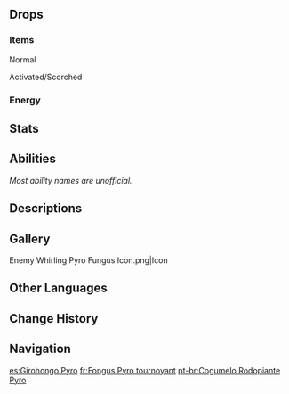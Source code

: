 {{CustomTabs
|tab1 = Overview
|tab2 = Fabulous Fungus Frenzy
|tab3 = Fungus Mechanicus
|tab4 = Lil' Fungi's Fun-Tastic Fiesta
}}
{{Enemy Infobox
|image    = Enemy Whirling Pyro Fungus.png
|dmgtype  = Pyro
|weakpoint = no
|family   = Mystical Beasts
|group    = Fungi
|type     = Common Enemies
}}
{{Enemy Intro|name='''Whirling Pyro Fungi'''}}

==Drops==
===Items===
;Normal
{{Drops Table|type=Fungi (Small)}}

;Activated/Scorched
{{Drops Table|type=Fungi (Small, Activated)|notice=0}}

===Energy===
{{Energy Drops
|hp1   = 0
|p1    = 1
}}

==Stats==
{{Enemy Stats
|pyro_res     = 20%
|dendro_res   = 20%

|hp_ratio     = 1
|hp_type      = 2
|atk_ratio    = 1.8
|atk_type     = 2
}}

==Abilities==
''Most ability names are unofficial.''
{{Enemy Attacks
|name_1      = State Shift
|desc_1      = When hit by {{Electro}} or {{Pyro}} attacks, the Whirling Pyro Fungus will enter an Activated or Scorched state respectively, gaining enhanced attacks. A Whirling Pyro Fungus can only undergo state shift once.
* If the Whirling Pyro Fungus is defeated while Activated or Scorched, it may drop {{Item|Inactivated Fungal Nucleus}}, {{Item|Dormant Fungal Nucleus}}, and {{Item|Robust Fungal Nucleus}}, while the drop rates for {{Item|Fungal Spores}}, {{Item|Luminescent Pollen}}, and {{Item|Crystalline Cyst Dust}} will greatly reduce.

|name_2      = Explode
|desc_2      = Inserts itself into the ground and produces an explosion after charging, dealing '''60% ATK''' as {{Color|Pyro DMG}}.
* '''Activated:''' Speed increased, this attack will be chained 3 times in a row.
* '''Scorched:''' Speed reduced, AoE increased, DMG increased to '''100% ATK''', knockback increased.
|file_2      = Whirling Pyro Fungus Explode
|caption_2   = Normal
|file_2_2    = Whirling Pyro Fungus Explode 2
|caption_2_2 = Activated
|file_2_3    = Whirling Pyro Fungus Explode 3
|caption_2_3 = Scorched

|name_3      = Whirling Bump
|desc_3      = Rapidly spins before bumping into the player, dealing '''30% ATK''' as {{Color|Physical DMG}}.
* '''Scorched:''' DMG increased to '''60% ATK''', knockback increased.
}}

==Descriptions==
{{Description|A spore organism of some intelligence. It possesses extreme adaptability.<br>Due to the abundant amount of Pyro these creatures contain, they have a tendency to cause forest fires during dry seasons, and thus are considered a dangerous invasive species to the forest.|[[Archive]]}}

==Gallery==
<gallery>
Enemy Whirling Pyro Fungus Icon.png|Icon
</gallery>

==Other Languages==
{{Other Languages
|en      = Whirling Pyro Fungus
|zhs     = 旋转火蕈兽
|zhs_rm  = Xuánzhuǎn Huǒ Xùnshòu
|zht     = 旋轉火蕈獸
|zht_rm  = Xuánzhuǎn Huǒ Xùnshòu
|zh_tl   = Spinning {{Lex|Pyro|zh}} Fungus Beast
|ja      = グルグル炎キノコン
|ja_rm   = Guruguru Honoo Kinokon
|ja_tl   = Whirling {{Lex|Pyro|ja}} Mushroom
|ko      = 빙글 불 버섯몬
|ko_rm   = Binggeul Bul Beoseotmon
|ko_tl   = Rolling Fire Mushroom Monster
|es      = Girohongo Pyro
|es_tl   = Twirling Pyro Fungus
|es_note = {{es|Girohongo}} is a {{w|portmanteau}} of {{es|giro|to turn/spin/twirl}} and {{es|hongo|fungus.}}
|fr      = Fongus Pyro tournoyant
|fr_tl   = Spinning Pyro Fungus
|ru      = Кружащий Пиро плесенник
|ru_tl   = Whirling Pyro Molder
|th      = Whirling Pyro Fungus
|vi      = Nấm Quỷ Xoay Tròn - Hỏa
|vi_tl   = 
|de      = Wirbelnde Pyro-Pilzbestie
|de_tl   = Whirling Pyro {{Lex|Fungus|de}}
|id      = Whirling Pyro Fungus
|pt      = Cogumelo Rodopiante Pyro
|pt_tl   = 
|tr      = Topaç Ateş Mantarı
|tr_tl   = {{W|Top}} {{Lex|Pyro|tr}} Mushroom
|it      = Miconoide vorticoso di Pyro
|it_tl   = 
}}

==Change History==
{{Change History|3.1}}

==Navigation==
{{Enemy Navbox|Common}}

[[es:Girohongo Pyro]]
[[fr:Fongus Pyro tournoyant]]
[[pt-br:Cogumelo Rodopiante Pyro]]